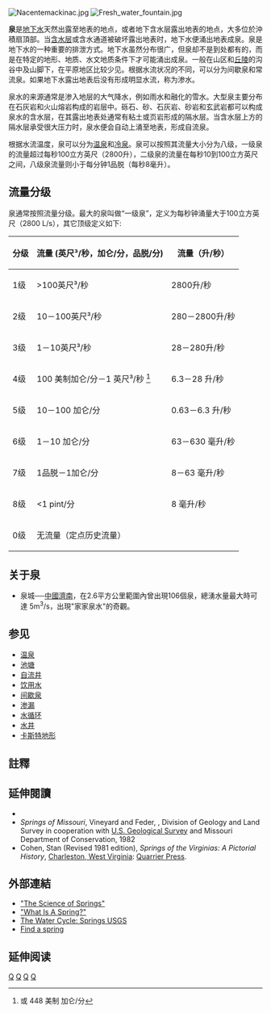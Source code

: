 {{Otheruses|other=清泉的其他含义|清泉}}

{{河流系列模板}}

[[File:Nacentemackinac.jpg|thumb]]
[[File:Fresh_water_fountain.jpg|thumb]]

'''泉'''是[[地下水|地下水]]天然出露至地表的地点，或者地下含水层露出地表的地点，大多位於沖積扇頂部。当[[含水层|含水层]]或含水通道被破坏露出地表时，地下水便涌出地表成泉。泉是地下水的一种重要的排泄方式。地下水虽然分布很广，但泉却不是到处都有的，而是在特定的地形、地质、水文地质条件下才可能涌出成泉。一般在山区和[[丘陵|丘陵]]的沟谷中及山脚下，在平原地区比较少见。根据水流状况的不同，可以分为间歇泉和常流泉。如果地下水露出地表后没有形成明显水流，称为渗水。

泉水的来源通常是渗入地层的大气降水，例如雨水和融化的雪水。大型泉主要分布在石灰岩和火山熔岩构成的岩层中。砾石、砂、石灰岩、砂岩和玄武岩都可以构成泉水的含水层，在其露出地表处通常有粘土或页岩形成的隔水层。当含水层上方的隔水层承受很大压力时，泉水便会自动上涌至地表，形成自流泉。

根据水流温度，泉可以分为[[温泉|温泉]]和[[冷泉|冷泉]]。泉可以按照其流量大小分为八级，一级泉的流量超过每秒100立方英尺（2800升），二级泉的流量在每秒10到100立方英尺之间，八级泉流量则小于每分钟1品脱（每秒8毫升）。

== 流量分级 ==
泉通常按照流量分级。最大的泉叫做“一级泉”，定义为每秒钟涌量大于100立方英尺（2800 L/s），其它顶级定义如下:
{| class="wikitable"
|-
! 分级 !! 流量 (英尺³/秒，加仑/分，品脱/分) !! 流量（升/秒）
|-
| 1级  ||  >100英尺³/秒  || 2800升/秒
|-
| 2级  || 10－100英尺³/秒  || 280－2800升/秒
|-
| 3级  || 1－10英尺³/秒  || 28－280升/秒
|-
| 4级  || 100 美制加仑/分－1 英尺³/秒 <ref> 或 448 美制 加仑/分</ref> || 6.3－28 升/秒
|-
| 5级  || 10－100 加仑/分 || 0.63－6.3 升/秒
|-
| 6级 || 1－10 加仑/分 || 63－630 毫升/秒
|-
| 7级|| 1品脱－1加仑/分 || 8－63 毫升/秒
|-
| 8级 || <1 pint/分 || 8 毫升/秒
|-
| 0级|| 无流量（定点历史流量）
|}

== 关于泉 ==
*泉城──[[中國|中國]][[濟南|濟南]]，在2.6平方公里範圍內曾出現106個泉，總湧水量最大時可達 5m<sup>3</sup>/s，出現"家家泉水"的奇觀。

== 参见 ==
{{div col|cols=4}}
* [[温泉|温泉]]
* [[池塘|池塘]]
* [[自流井|自流井]]
* [[饮用水|饮用水]]
* [[间歇泉|间歇泉]]
* [[渗漏|渗漏]]
* [[水循环|水循环]]
* [[水井|水井]]
* [[卡斯特地形|卡斯特地形]]
{{div col end}}

==註釋==
{{reflist}}

==延伸閱讀==
{{refbegin}}
* {{citation|year=2001 |editor=LaMoreaux, Philip E., & Tanner, Judy T |title=Springs and bottled water of the world: Ancient history, source, occurrence, quality and use |place=Berlin, Heidelberg, New York |publisher=Springer-Verlag |isbn=3-540-61841-4 |url=http://books.google.com/books?id=sjEoBmfUka0C&printsec=frontcover&dq=springs+bottled&hl=en&ei=SOU8TPT6M4HEvQPgxbHtDg&sa=X&oi=book_result&ct=result&resnum=1&ved=0CC8Q6AEwAA#v=onepage&q&f=false |accessdate=13 July 2010}}
* ''Springs of Missouri'', Vineyard and Feder, {{tsl|en|Missouri Department of Natural Resources|密蘇里州自然資源部|Missouri Department of Natural Resources}}, Division of Geology and Land Survey in cooperation with [[U.S._Geological_Survey|U.S. Geological Survey]] and Missouri Department of Conservation, 1982
* Cohen, Stan (Revised 1981 edition), ''Springs of the Virginias: A Pictorial History'', [[查尔斯顿_(西弗吉尼亚州)|Charleston, West Virginia]]: [[Quarrier_Press|Quarrier Press]].
{{refend}}

==外部連結==
* [https://web.archive.org/web/20021121180111/http://www.rps.psu.edu/0201/water.html "The Science of Springs"]
* [http://www.srwmd.state.fl.us/index.aspx?NID=56 "What Is A Spring?"] {{Wayback|url=http://www.srwmd.state.fl.us/index.aspx?NID=56 |date=20180129195708 }}
* [https://web.archive.org/web/20090509022203/http://ga.water.usgs.gov/edu/watercyclesprings.html The Water Cycle: Springs USGS]
* [https://web.archive.org/web/20131002202041/http://www.findaspring.com/ Find a spring]

== 延伸阅读 ==
{{Wikisource further reading}}

{{Authority control}}
[[Category:泉|Q]]
[[Category:水資源|Q]]
[[Category:饮用水|Q]]
[[Category:液态水|Q]]